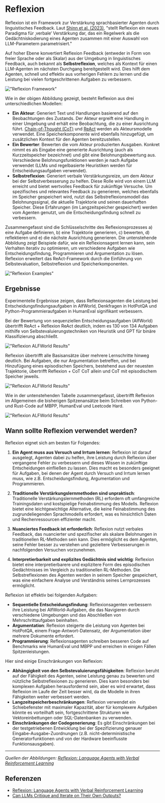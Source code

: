# Reflexion

Reflexion ist ein Framework zur Verstärkung sprachbasierter Agenten durch linguistisches Feedback. Laut [Shinn et al. (2023)](https://arxiv.org/pdf/2303.11366.pdf), "stellt Reflexion ein neues Paradigma für ‚verbale‘ Verstärkung dar, das ein Regelwerk als die Gedächtniskodierung eines Agenten zusammen mit einer Auswahl von LLM-Parametern parametrisiert."

Auf hoher Ebene konvertiert Reflexion Feedback (entweder in Form von freier Sprache oder als Skalar) aus der Umgebung in linguistisches Feedback, auch bekannt als **Selbstreflexion**, welches als Kontext für einen LLM-Agenten im nächsten Durchgang bereitgestellt wird. Dies hilft dem Agenten, schnell und effektiv aus vorherigen Fehlern zu lernen und die Leistung bei vielen fortgeschrittenen Aufgaben zu verbessern.

!["Reflexion Framework"](../../img/research/reflexion.png)

Wie in der obigen Abbildung gezeigt, besteht Reflexion aus drei unterschiedlichen Modellen:

- **Ein Akteur**: Generiert Text und Handlungen basierend auf den Beobachtungen des Zustands. Der Akteur ergreift eine Handlung in einer Umgebung und erhält eine Beobachtung, die zu einer Ausrichtung führt. [Chain-of-Thought (CoT)](/techniques/cot) und [ReAct](/techniques/react) werden als Akteursmodelle verwendet. Eine Speicherkomponente wird ebenfalls hinzugefügt, um zusätzlichen Kontext für den Agenten bereitzustellen.
- **Ein Bewerter**: Bewerten die vom Akteur produzierten Ausgaben. Konkret nimmt es als Eingabe eine generierte Ausrichtung (auch als Kurzzeitspeicher bezeichnet) und gibt eine Belohnungsbewertung aus. Verschiedene Belohnungsfunktionen werden je nach Aufgabe verwendet (LLMs und regelbasierte Heuristiken werden für Entscheidungsaufgaben verwendet).
- **Selbstreflexion**: Generiert verbale Verstärkungsreize, um dem Akteur bei der Selbstverbesserung zu helfen. Diese Rolle wird von einem LLM erreicht und bietet wertvolles Feedback für zukünftige Versuche. Um spezifisches und relevantes Feedback zu generieren, welches ebenfalls im Speicher gespeichert wird, nutzt das Selbstreflexionsmodell das Belohnungssignal, die aktuelle Trajektorie und seinen dauerhaften Speicher. Diese Erfahrungen (im Langzeitspeicher gespeichert) werden vom Agenten genutzt, um die Entscheidungsfindung schnell zu verbessern.

Zusammengefasst sind die Schlüsselschritte des Reflexionsprozesses a) eine Aufgabe definieren, b) eine Trajektorie generieren, c) bewerten, d) reflektieren und e) die nächste Ausrichtung generieren. Die untenstehende Abbildung zeigt Beispiele dafür, wie ein Reflexionsagent lernen kann, sein Verhalten iterativ zu optimieren, um verschiedene Aufgaben wie Entscheidungsfindung, Programmieren und Argumentation zu lösen. Reflexion erweitert das ReAct-Framework durch die Einführung von Selbstevaluation, Selbstreflexion und Speicherkomponenten.

!["Reflexion Examples"](../../img/research/reflexion-examples.png)

## Ergebnisse

Experimentelle Ergebnisse zeigen, dass Reflexionsagenten die Leistung bei Entscheidungsfindungsaufgaben in AlfWorld, Denkfragen in HotPotQA und Python-Programmieraufgaben in HumanEval signifikant verbessern.

Bei der Bewertung von sequenziellen Entscheidungsaufgaben (AlfWorld) übertrifft ReAct + Reflexion ReAct deutlich, indem es 130 von 134 Aufgaben mithilfe von Selbstevaluierungstechniken von Heuristik und GPT für binäre Klassifizierung abschließt.

!["Reflexion ALFWorld Results"](../../img/research/reflexion-alfworld.png)

Reflexion übertrifft alle Basisansätze über mehrere Lernschritte hinweg deutlich. Bei Aufgaben, die nur Argumentation betreffen, und bei Hinzufügung eines episodischen Speichers, bestehend aus der neuesten Trajektorie, übertrifft Reflexion + CoT CoT allein und CoT mit episodischem Speicher jeweils.

!["Reflexion ALFWorld Results"](../../img/research/reflexion-hotpotqa.png)

Wie in der untenstehenden Tabelle zusammengefasst, übertrifft Reflexion im Allgemeinen die bisherigen Spitzenansätze beim Schreiben von Python- und Rust-Code auf MBPP, HumanEval und Leetcode Hard.

!["Reflexion ALFWorld Results"](../../img/research/reflexion-programming.png)

## Wann sollte Reflexion verwendet werden?

Reflexion eignet sich am besten für Folgendes:

1. **Ein Agent muss aus Versuch und Irrtum lernen**: Reflexion ist darauf ausgelegt, Agenten dabei zu helfen, ihre Leistung durch Reflexion über vergangene Fehler zu verbessern und dieses Wissen in zukünftige Entscheidungen einfließen zu lassen. Dies macht es besonders geeignet für Aufgaben, bei denen der Agent durch Versuch und Irrtum lernen muss, wie z.B. Entscheidungsfindung, Argumentation und Programmieren.

2. **Traditionelle Verstärkungslernmethoden sind unpraktisch**: Traditionelle Verstärkungslernmethoden (RL) erfordern oft umfangreiche Trainingsdaten und kostspielige Feinabstimmung des Modells. Reflexion bietet eine leichtgewichtige Alternative, die keine Feinabstimmung des zugrundeliegenden Sprachmodells erfordert, was es hinsichtlich Daten und Rechenressourcen effizienter macht.

3. **Nuanciertes Feedback ist erforderlich**: Reflexion nutzt verbales Feedback, das nuancierter und spezifischer als skalare Belohnungen in traditionellen RL-Methoden sein kann. Dies ermöglicht es dem Agenten, seine Fehler besser zu verstehen und gezieltere Verbesserungen in nachfolgenden Versuchen vorzunehmen.

4. **Interpretierbarkeit und explizites Gedächtnis sind wichtig**: Reflexion bietet eine interpretierbarere und explizitere Form des episodischen Gedächtnisses im Vergleich zu traditionellen RL-Methoden. Die Selbstreflexionen des Agenten werden in seinem Speicher gespeichert, was eine einfachere Analyse und Verständnis seines Lernprozesses ermöglicht.

Reflexion ist effektiv bei folgenden Aufgaben:

- **Sequentielle Entscheidungsfindung**: Reflexionsagenten verbessern ihre Leistung bei AlfWorld-Aufgaben, die das Navigieren durch verschiedene Umgebungen und das Abschließen von Mehrschrittaufgaben beinhalten.
- **Argumentation**: Reflexion steigerte die Leistung von Agenten bei HotPotQA, einem Frage-Antwort-Datensatz, der Argumentation über mehrere Dokumente erfordert.
- **Programmierung**: Reflexionsagenten schreiben besseren Code auf Benchmarks wie HumanEval und MBPP und erreichen in einigen Fällen Spitzenleistungen.

Hier sind einige Einschränkungen von Reflexion:

- **Abhängigkeit von den Selbstevaluierungsfähigkeiten**: Reflexion beruht auf der Fähigkeit des Agenten, seine Leistung genau zu bewerten und nützliche Selbstreflexionen zu generieren. Dies kann besonders bei komplexen Aufgaben herausfordernd sein, aber es wird erwartet, dass Reflexion im Laufe der Zeit besser wird, da die Modelle in ihren Fähigkeiten weiter verbessert werden.
- **Langzeitspeicherbeschränkungen**: Reflexion verwendet ein Schiebefenster mit maximaler Kapazität, aber für komplexere Aufgaben könnte es vorteilhaft sein, fortgeschrittene Strukturen wie Vektoreinbettungen oder SQL-Datenbanken zu verwenden.
- **Einschränkungen der Codegenerierung**: Es gibt Einschränkungen bei der testgetriebenen Entwicklung bei der Spezifizierung genauer Eingabe-Ausgabe-Zuordnungen (z.B. nicht-deterministische Generatorfunktionen und von der Hardware beeinflusste Funktionsausgaben).

---

*Quellen der Abbildungen: [Reflexion: Language Agents with Verbal Reinforcement Learning](https://arxiv.org/pdf/2303.11366.pdf)*

## Referenzen

- [Reflexion: Language Agents with Verbal Reinforcement Learning](https://arxiv.org/pdf/2303.11366.pdf)
- [Can LLMs Critique and Iterate on Their Own Outputs?](https://evjang.com/2023/03/26/self-reflection.html)
